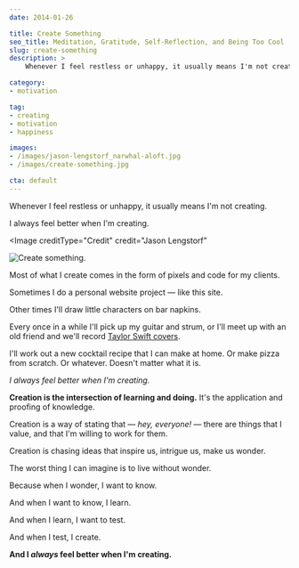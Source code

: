 ```yaml
---
date: 2014-01-26

title: Create Something
seo_title: Meditation, Gratitude, Self-Reflection, and Being Too Cool
slug: create-something
description: >
    Whenever I feel restless or unhappy, it usually means I'm not creating. I always feel better when I'm creating.

category:
- motivation

tag:
- creating
- motivation
- happiness

images:
- /images/jason-lengstorf_narwhal-aloft.jpg
- /images/create-something.jpg

cta: default
---
```



Whenever I feel restless or unhappy, it usually means I'm not creating.

I always feel better when I'm creating.

<Image
  creditType="Credit"
  credit="Jason Lengstorf"
>

  ![Create something.](images/create-something.jpg)

</Image>

Most of what I create comes in the form of pixels and code for my clients.

Sometimes I do a personal website project — like this site.

Other times I'll draw little characters on bar napkins.

Every once in a while I'll pick up my guitar and strum, or I'll meet up with an
old friend and we'll record [Taylor Swift covers][1].

I'll work out a new cocktail recipe that I can make at home. Or make pizza from
scratch. Or whatever. Doesn't matter what it is.

_I always feel better when I'm creating._

**Creation is the intersection of learning and doing.** It's the application and
proofing of knowledge.

Creation is a way of stating that — _hey, everyone!_ — there are things that I
value, and that I'm willing to work for them.

Creation is chasing ideas that inspire us, intrigue us, make us wonder.

The worst thing I can imagine is to live without wonder.

Because when I wonder, I want to know.

And when I want to know, I learn.

And when I learn, I want to test.

And when I test, I create.

**And I _always_ feel better when I'm creating.**

[1]: https://soundcloud.com/bearbak/trouble

